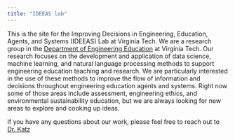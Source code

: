 ```yaml
---
title: "IDEEAS lab"
---
```


This is the site for the Improving Decisions in Engineering, Education, Agents, and Systems (IDEEAS) Lab at Virginia Tech. We are a research group in the [Department of Engineering Education](https://enge.vt.edu/) at Virginia Tech. Our research focuses on the development and application of data science, machine learning, and natural language processing methods to support engineering education teaching and research. We are particularly interested in the use of these methods to improve the flow of information and decisions throughout engineering education agents and systems. Right now some of those areas include assessment, engineering ethics, and environmental sustainability education, but we are always looking for new areas to explore and cooking up ideas.

If you have any questions about our work, please feel free to reach out to [Dr. Katz](https://enge.vt.edu/People/researchfaculty/andrewkatz.html)
